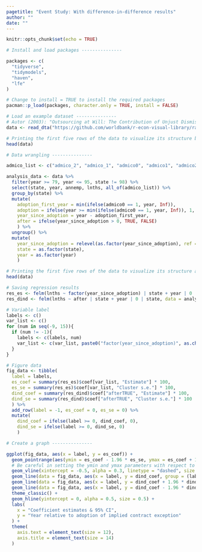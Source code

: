 ```yaml
---
pagetitle: "Event Study: With difference-in-difference results"
author: ""
date: ""
---
```


```r
knitr::opts_chunk$set(echo = TRUE)
```

```r
# Install and load packages ---------------

packages <- c(
  "tidyverse",
  "tidymodels",
  "haven",
  "lfe"
)

# Change to install = TRUE to install the required packages
pacman::p_load(packages, character.only = TRUE, install = FALSE)

# Load an example dataset ---------------
# Autor (2003): "Outsourcing at Will: The Contribution of Unjust Dismissal Doctrine to the Growth of Employment Outsourcing"
data <- read_dta("https://github.com/worldbank/r-econ-visual-library/raw/master/Library/Data/autor-jole-2003.dta")

# Printing the first five rows of the data to visualize its structure before data wrangling
head(data)

# Data wrangling ---------------

admico_list <- c("admico_2", "admico_1", "admico0", "admico1", "admico2", "admico3", "mico4")

analysis_data <- data %>%
  filter(year >= 79, year <= 95, state != 98) %>%
  select(state, year, annemp, lnths, all_of(admico_list)) %>%
  group_by(state) %>%
  mutate(
    adoption_first_year = min(ifelse(admico0 == 1, year, Inf)),
    adoption = ifelse(year >= min(ifelse(admico0 == 1, year, Inf)), 1, 0),
    year_since_adoption = year - adoption_first_year,
    after = ifelse(year_since_adoption > 0, TRUE, FALSE)
    ) %>%
  ungroup() %>%
  mutate(
    year_since_adoption = relevel(as.factor(year_since_adoption), ref = "-1"),
    state = as.factor(state),
    year = as.factor(year)
    )

# Printing the first five rows of the data to visualize its structure after data wrangling
head(data)

# Saving regression results
res_es <- felm(lnths ~ factor(year_since_adoption) | state + year | 0 | state, data = analysis_data)
res_dind <- felm(lnths ~ after | state + year | 0 | state, data = analysis_data)

# Variable label
labels <- c()
var_list <- c()
for (num in seq(-9, 15)){
  if (num != -1){
    labels <- c(labels, num)
    var_list <- c(var_list, paste0("factor(year_since_adoption)", as.character(num)))
  }
}

# Figure data
fig_data <- tibble(
  label = labels,
  es_coef = summary(res_es)$coef[var_list, "Estimate"] * 100,
  es_se = summary(res_es)$coef[var_list, "Cluster s.e."] * 100,
  dind_coef = summary(res_dind)$coef["afterTRUE", "Estimate"] * 100,
  dind_se = summary(res_dind)$coef["afterTRUE", "Cluster s.e."] * 100
  ) %>%
  add_row(label = -1, es_coef = 0, es_se = 0) %>%
  mutate(
    dind_coef = ifelse(label >= 0, dind_coef, 0),
    dind_se = ifelse(label >= 0, dind_se, 0)
    )

# Create a graph ---------------

ggplot(fig_data, aes(x = label, y = es_coef)) +
  geom_pointrange(aes(ymin = es_coef - 1.96 * es_se, ymax = es_coef + 1.96 * es_se), alpha = 0.7) +
  # Be careful in setting the ymin and ymax parameters with respect to the critical value when using pointrange 
  geom_vline(xintercept = -0.5, alpha = 0.3, linetype = "dashed", size = 0.3) +
  geom_line(data = fig_data, aes(x = label, y = dind_coef, group = (label >= 0)), color = "red", alpha = 0.7) +
  geom_line(data = fig_data, aes(x = label, y = dind_coef + 1.96 * dind_se, group = (label >= 0)), linetype = "dashed", color = "red", alpha = 0.7) +
  geom_line(data = fig_data, aes(x = label, y = dind_coef - 1.96 * dind_se, group = (label >= 0)), linetype = "dashed", color = "red", alpha = 0.7) +
  theme_classic() +
  geom_hline(yintercept = 0, alpha = 0.5, size = 0.5) +
  labs(
    x = "Coefficient estimates & 95% CI",
    y = "Year relative to adoption of implied contract exception"
  ) +
  theme(
    axis.text = element_text(size = 12),
    axis.title = element_text(size = 14)
  )

```
